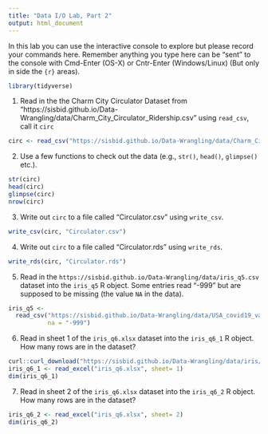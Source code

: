 ```yaml
---
title: "Data I/O Lab, Part 2"
output: html_document
---
```


In this lab you can use the interactive console to explore but please record your commands here.  Remember anything you type here can be "sent" to the console with Cmd-Enter (OS-X) or Cntr-Enter (Windows/Linux) (But only in side the ```{r}``` areas).

```r
library(tidyverse)
```


1. Read in the the Charm City Circulator Dataset from "https://sisbid.github.io/Data-Wrangling/data/Charm_City_Circulator_Ridership.csv" using `read_csv`, call it `circ`

```r
circ <- read_csv("https://sisbid.github.io/Data-Wrangling/data/Charm_City_Circulator_Ridership.csv")
```

2. Use a few functions to check out the data (e.g., `str()`, `head()`, `glimpse()` etc.).

```r
str(circ)
head(circ)
glimpse(circ)
nrow(circ)
```

3. Write out `circ` to a file called "Circulator.csv" using `write_csv`.

```r
write_csv(circ, "Circulator.csv")
```

4. Write out `circ` to a file called "Circulator.rds" using `write_rds`.

```r
write_rds(circ, "Circulator.rds")
```

5. Read in the `https://sisbid.github.io/Data-Wrangling/data/iris_q5.csv` dataset into the `iris_q5` R object. Some entries read "-999" but are supposed to be missing (the value `NA` in the data).

```r
iris_q5 <- 
  read_csv("https://sisbid.github.io/Data-Wrangling/data/USA_covid19_vaccinations.csv",
           na = "-999")
```

6. Read in sheet 1 of the `iris_q6.xlsx` dataset into the `iris_q6_1` R object. How many rows are in the dataset?

```r
curl::curl_download("https://sisbid.github.io/Data-Wrangling/data/iris/iris_q6.xlsx", "iris_q6.xlsx")
iris_q6_1 <- read_excel("iris_q6.xlsx", sheet= 1)
dim(iris_q6_1)
```

7. Read in sheet 2 of the `iris_q6.xlsx` dataset into the `iris_q6_2` R object. How many rows are in the dataset?

```r
iris_q6_2 <- read_excel("iris_q6.xlsx", sheet= 2)
dim(iris_q6_2)
```
